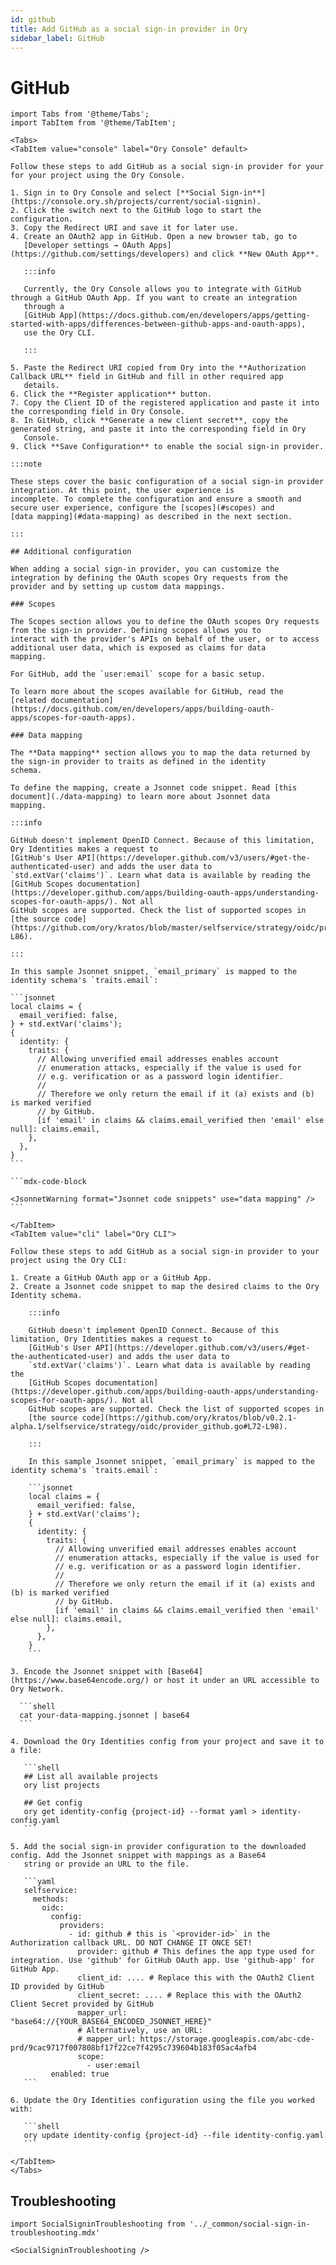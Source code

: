 ```yaml
---
id: github
title: Add GitHub as a social sign-in provider in Ory
sidebar_label: GitHub
---
```


# GitHub

````mdx-code-block
import Tabs from '@theme/Tabs';
import TabItem from '@theme/TabItem';

<Tabs>
<TabItem value="console" label="Ory Console" default>

Follow these steps to add GitHub as a social sign-in provider for your for your project using the Ory Console.

1. Sign in to Ory Console and select [**Social Sign-in**](https://console.ory.sh/projects/current/social-signin).
2. Click the switch next to the GitHub logo to start the configuration.
3. Copy the Redirect URI and save it for later use.
4. Create an OAuth2 app in GitHub. Open a new browser tab, go to
   [Developer settings → OAuth Apps](https://github.com/settings/developers) and click **New OAuth App**.

   :::info

   Currently, the Ory Console allows you to integrate with GitHub through a GitHub OAuth App. If you want to create an integration
   through a
   [GitHub App](https://docs.github.com/en/developers/apps/getting-started-with-apps/differences-between-github-apps-and-oauth-apps),
   use the Ory CLI.

   :::

5. Paste the Redirect URI copied from Ory into the **Authorization Callback URL** field in GitHub and fill in other required app
   details.
6. Click the **Register application** button.
7. Copy the Client ID of the registered application and paste it into the corresponding field in Ory Console.
8. In GitHub, click **Generate a new client secret**, copy the generated string, and paste it into the corresponding field in Ory
   Console.
9. Click **Save Configuration** to enable the social sign-in provider.

:::note

These steps cover the basic configuration of a social sign-in provider integration. At this point, the user experience is
incomplete. To complete the configuration and ensure a smooth and secure user experience, configure the [scopes](#scopes) and
[data mapping](#data-mapping) as described in the next section.

:::

## Additional configuration

When adding a social sign-in provider, you can customize the integration by defining the OAuth scopes Ory requests from the
provider and by setting up custom data mappings.

### Scopes

The Scopes section allows you to define the OAuth scopes Ory requests from the sign-in provider. Defining scopes allows you to
interact with the provider's APIs on behalf of the user, or to access additional user data, which is exposed as claims for data
mapping.

For GitHub, add the `user:email` scope for a basic setup.

To learn more about the scopes available for GitHub, read the
[related documentation](https://docs.github.com/en/developers/apps/building-oauth-apps/scopes-for-oauth-apps).

### Data mapping

The **Data mapping** section allows you to map the data returned by the sign-in provider to traits as defined in the identity
schema.

To define the mapping, create a Jsonnet code snippet. Read [this document](./data-mapping) to learn more about Jsonnet data
mapping.

:::info

GitHub doesn't implement OpenID Connect. Because of this limitation, Ory Identities makes a request to
[GitHub's User API](https://developer.github.com/v3/users/#get-the-authenticated-user) and adds the user data to
`std.extVar('claims')`. Learn what data is available by reading the
[GitHub Scopes documentation](https://developer.github.com/apps/building-oauth-apps/understanding-scopes-for-oauth-apps/). Not all
GitHub scopes are supported. Check the list of supported scopes in
[the source code](https://github.com/ory/kratos/blob/master/selfservice/strategy/oidc/provider_github.go#L77-L86).

:::

In this sample Jsonnet snippet, `email_primary` is mapped to the identity schema's `traits.email`:

```jsonnet
local claims = {
  email_verified: false,
} + std.extVar('claims');
{
  identity: {
    traits: {
      // Allowing unverified email addresses enables account
      // enumeration attacks, especially if the value is used for
      // e.g. verification or as a password login identifier.
      //
      // Therefore we only return the email if it (a) exists and (b) is marked verified
      // by GitHub.
      [if 'email' in claims && claims.email_verified then 'email' else null]: claims.email,
    },
  },
}
```

```mdx-code-block

<JsonnetWarning format="Jsonnet code snippets" use="data mapping" />
```

</TabItem>
<TabItem value="cli" label="Ory CLI">

Follow these steps to add GitHub as a social sign-in provider to your project using the Ory CLI:

1. Create a GitHub OAuth app or a GitHub App.
2. Create a Jsonnet code snippet to map the desired claims to the Ory Identity schema.

    :::info

    GitHub doesn't implement OpenID Connect. Because of this limitation, Ory Identities makes a request to
    [GitHub's User API](https://developer.github.com/v3/users/#get-the-authenticated-user) and adds the user data to
    `std.extVar('claims')`. Learn what data is available by reading the
    [GitHub Scopes documentation](https://developer.github.com/apps/building-oauth-apps/understanding-scopes-for-oauth-apps/). Not all
    GitHub scopes are supported. Check the list of supported scopes in
    [the source code](https://github.com/ory/kratos/blob/v0.2.1-alpha.1/selfservice/strategy/oidc/provider_github.go#L72-L98).

    :::

    In this sample Jsonnet snippet, `email_primary` is mapped to the identity schema's `traits.email`:

    ```jsonnet
    local claims = {
      email_verified: false,
    } + std.extVar('claims');
    {
      identity: {
        traits: {
          // Allowing unverified email addresses enables account
          // enumeration attacks, especially if the value is used for
          // e.g. verification or as a password login identifier.
          //
          // Therefore we only return the email if it (a) exists and (b) is marked verified
          // by GitHub.
          [if 'email' in claims && claims.email_verified then 'email' else null]: claims.email,
        },
      },
    }
    ```

3. Encode the Jsonnet snippet with [Base64](https://www.base64encode.org/) or host it under an URL accessible to Ory Network.

  ```shell
  cat your-data-mapping.jsonnet | base64
  ```

4. Download the Ory Identities config from your project and save it to a file:

   ```shell
   ## List all available projects
   ory list projects

   ## Get config
   ory get identity-config {project-id} --format yaml > identity-config.yaml
   ```

5. Add the social sign-in provider configuration to the downloaded config. Add the Jsonnet snippet with mappings as a Base64
   string or provide an URL to the file.

   ```yaml
   selfservice:
     methods:
       oidc:
         config:
           providers:
             - id: github # this is `<provider-id>` in the Authorization callback URL. DO NOT CHANGE IT ONCE SET!
               provider: github # This defines the app type used for integration. Use 'github' for GitHub OAuth app. Use 'github-app' for GitHub App.
               client_id: .... # Replace this with the OAuth2 Client ID provided by GitHub
               client_secret: .... # Replace this with the OAuth2 Client Secret provided by GitHub
               mapper_url: "base64://{YOUR_BASE64_ENCODED_JSONNET_HERE}"
               # Alternatively, use an URL:
               # mapper_url: https://storage.googleapis.com/abc-cde-prd/9cac9717f007808bf17f22ce7f4295c739604b183f05ac4afb4
               scope:
                 - user:email
         enabled: true
   ```

6. Update the Ory Identities configuration using the file you worked with:

   ```shell
   ory update identity-config {project-id} --file identity-config.yaml
   ```

</TabItem>
</Tabs>
````

## Troubleshooting

```mdx-code-block
import SocialSigninTroubleshooting from '../_common/social-sign-in-troubleshooting.mdx'

<SocialSigninTroubleshooting />
```
